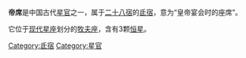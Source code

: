 '''帝席'''是中国古代[[星官|星官]]之一，属于[[二十八宿|二十八宿]]的[[氐宿|氐宿]]，意为“皇帝宴会时的座席”。

它位于[[星座列表|现代星座]]划分的[[牧夫座|牧夫座]]，含有3颗[[恒星|恒星]]。

[[Category:氐宿|Category:氐宿]]
[[Category:星官|Category:星官]]